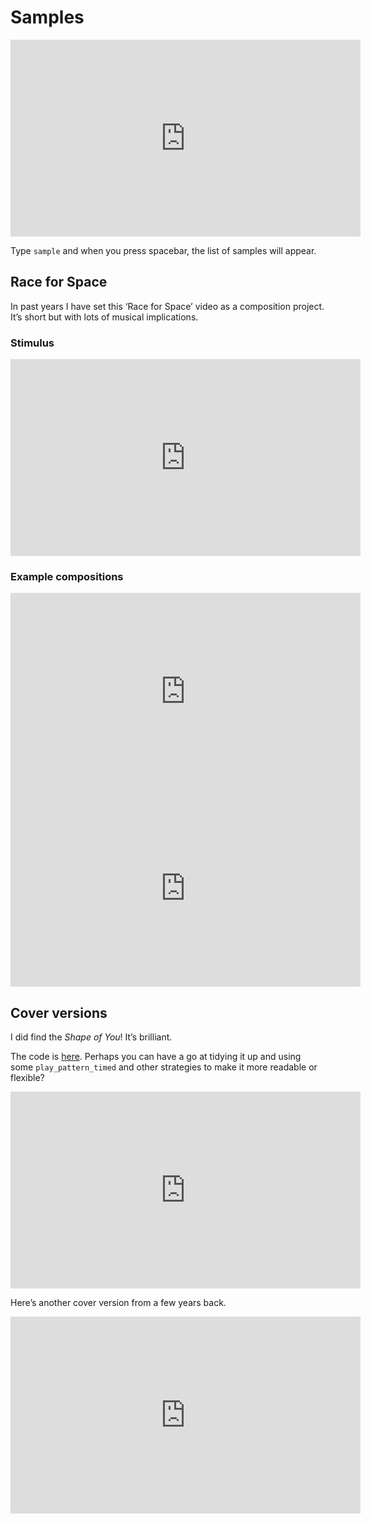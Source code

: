 # Samples

<iframe width="560" height="315" src="https://www.youtube.com/embed/hgOThLONX5A" frameborder="0" allow="accelerometer; autoplay; encrypted-media; gyroscope; picture-in-picture" allowfullscreen></iframe>



Type `sample` and when you press spacebar, the list of samples will appear.

## Race for Space

In past years I have set this 'Race for Space' video as a composition project. It's short but with lots of musical implications.

### Stimulus


<iframe width="560" height="315" src="https://www.youtube.com/embed/bAPhbeGCDPU" frameborder="0" allow="accelerometer; autoplay; encrypted-media; gyroscope; picture-in-picture" allowfullscreen></iframe>

### Example compositions

<iframe width="560" height="315" src="https://www.youtube.com/embed/we7-ba9qWCk" frameborder="0" allow="accelerometer; autoplay; encrypted-media; gyroscope; picture-in-picture" allowfullscreen></iframe>

<iframe width="560" height="315" src="https://www.youtube.com/embed/Vl-h0uVaZWM" frameborder="0" allow="accelerometer; autoplay; encrypted-media; gyroscope; picture-in-picture" allowfullscreen></iframe>

## Cover versions

I did find the *Shape of You*! It's brilliant.

The code is [here](https://github.com/MrReedSWCHS/Sonic-Pi/blob/master/code/shape-of-you.rb). Perhaps you can have a go at tidying it up and using some `play_pattern_timed` and other strategies to make it more readable or flexible?

<iframe width="560" height="315" src="https://www.youtube.com/embed/9cdCcCsOe4c" frameborder="0" allow="accelerometer; autoplay; encrypted-media; gyroscope; picture-in-picture" allowfullscreen></iframe>

Here's another cover version from a few years back.

<iframe width="560" height="315" src="https://www.youtube.com/embed/ESXvX3TYtS8" frameborder="0" allow="accelerometer; autoplay; encrypted-media; gyroscope; picture-in-picture" allowfullscreen></iframe>
